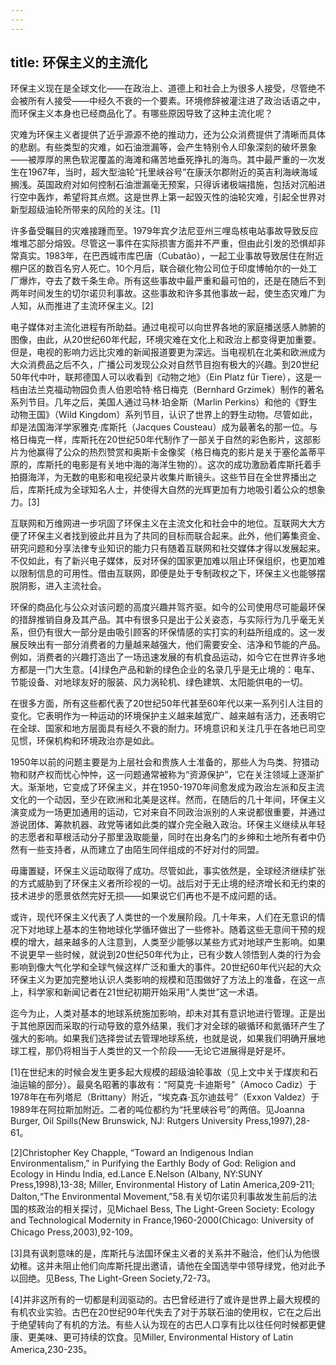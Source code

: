 ```yaml
---
---
---
```

title: 环保主义的主流化
---




环保主义现在是全球文化——在政治上、道德上和社会上为很多人接受，尽管绝不会被所有人接受——中经久不衰的一个要素。环境修辞被灌注进了政治话语之中，而环保主义本身也已经商品化了。有哪些原因导致了这种主流化呢？

灾难为环保主义者提供了近乎源源不绝的推动力，还为公众消费提供了清晰而具体的悲剧。有些类型的灾难，如石油泄漏等，会产生特别令人印象深刻的破坏景象——被厚厚的黑色软泥覆盖的海滩和痛苦地垂死挣扎的海鸟。其中最严重的一次发生在1967年，当时，超大型油轮“托里峡谷号”在康沃尔郡附近的英吉利海峡海域搁浅。英国政府对如何控制石油泄漏毫无预案，只得诉诸极端措施，包括对沉船进行空中轰炸，希望将其点燃。这是世界上第一起毁灭性的油轮灾难，引起全世界对新型超级油轮所带来的风险的关注。[1]

许多备受瞩目的灾难接踵而至。1979年宾夕法尼亚州三哩岛核电站事故导致反应堆堆芯部分熔毁。尽管这一事件在实际损害方面并不严重，但由此引发的恐惧却非常真实。1983年，在巴西城市库巴唐（Cubatão），一起工业事故导致居住在附近棚户区的数百名穷人死亡。10个月后，联合碳化物公司位于印度博帕尔的一处工厂爆炸，夺去了数千条生命。所有这些事故中最严重和最可怕的，还是在随后不到两年时间发生的切尔诺贝利事故。这些事故和许多其他事故一起，使生态灾难广为人知，从而推进了主流环保主义。[2]

电子媒体对主流化进程有所助益。通过电视可以向世界各地的家庭播送感人肺腑的图像，由此，从20世纪60年代起，环境灾难在文化上和政治上都变得更加重要。但是，电视的影响力远比灾难的新闻报道要更为深远。当电视机在北美和欧洲成为大众消费品之后不久，广播公司发现公众对自然节目抱有极大的兴趣。到20世纪50年代中叶，联邦德国人可以收看到《动物之地》（Ein Platz für Tiere），这是一档由法兰克福动物园负责人伯恩哈特·格日梅克（Bernhard Grzimek）制作的著名系列节目。几年之后，美国人通过马林·珀金斯（Marlin Perkins）和他的《野生动物王国》（Wild Kingdom）系列节目，认识了世界上的野生动物。尽管如此，却是法国海洋学家雅克·库斯托（Jacques Cousteau）成为最著名的那一位。与格日梅克一样，库斯托在20世纪50年代制作了一部关于自然的彩色影片，这部影片为他赢得了公众的热烈赞赏和奥斯卡金像奖（格日梅克的影片是关于塞伦盖蒂平原的，库斯托的电影是有关地中海的海洋生物的）。这次的成功激励着库斯托着手拍摄海洋，为无数的电影和电视纪录片收集片断镜头。这些节目在全世界播出之后，库斯托成为全球知名人士，并使得大自然的光辉更加有力地吸引着公众的想象力。[3]

互联网和万维网进一步巩固了环保主义在主流文化和社会中的地位。互联网大大方便了环保主义者找到彼此并且为了共同的目标而联合起来。此外，他们筹集资金、研究问题和分享法律专业知识的能力只有随着互联网和社交媒体才得以发展起来。不仅如此，有了新兴电子媒体，反对环保的国家更加难以阻止环保组织，也更加难以限制信息的可用性。借由互联网，即便是处于专制政权之下，环保主义也能够摆脱阴影，进入主流社会。

环保的商品化与公众对该问题的高度兴趣并驾齐驱。如今的公司使用尽可能最环保的措辞推销自身及其产品。其中有很多只是出于公关姿态，与实际行为几乎毫无关系，但仍有很大一部分是由吸引顾客的环保情感的实打实的利益所组成的。这一发展反映出有一部分消费者的力量越来越强大，他们需要安全、洁净和节能的产品。例如，消费者的兴趣打造出了一场迅速发展的有机食品运动，如今它在世界许多地方都是一门大生意。[4]绿色产品和新的绿色企业的名录几乎是无止境的：电车、节能设备、对地球友好的服装、风力涡轮机、绿色建筑、太阳能供电的一切。

在很多方面，所有这些都代表了20世纪50年代甚至60年代以来一系列引人注目的变化。它表明作为一种运动的环境保护主义越来越宽广、越来越有活力，还表明它在全球、国家和地方层面具有经久不衰的耐力。环境意识和关注几乎在各地已司空见惯，环保机构和环境政治亦是如此。

1950年以前的问题主要是为上层社会和贵族人士准备的，那些人为鸟类、狩猎动物和财产权而忧心忡忡，这一问题通常被称为“资源保护”，它在关注领域上逐渐扩大。渐渐地，它变成了环保主义，并在1950-1970年间愈发成为政治左派和反主流文化的一个动因，至少在欧洲和北美是这样。然而，在随后的几十年间，环保主义演变成为一场更加通用的运动，它对来自不同政治派别的人来说都很重要，并通过游说团体、筹款机器、政党等诸如此类的媒介完全融入政治。环保主义继续从年轻的志愿者和草根活动分子那里汲取能量，同时在出身名门的乡绅和土地所有者中仍然有一些支持者，从而建立了由陌生同伴组成的不好对付的同盟。

毋庸置疑，环保主义运动取得了成功。尽管如此，事实依然是，全球经济继续扩张的方式威胁到了环保主义者所珍视的一切。战后对于无止境的经济增长和无约束的技术进步的愿景依然完好无损——如果说它们再也不是不成问题的话。

或许，现代环保主义代表了人类世的一个发展阶段。几十年来，人们在无意识的情况下对地球上基本的生物地球化学循环做出了一些修补。随着这些无意间干预的规模的增大，越来越多的人注意到，人类至少能够以某些方式对地球产生影响。如果不说更早一些时候，就说到20世纪50年代为止，已有少数人领悟到人类的行为会影响到像大气化学和全球气候这样广泛和重大的事件。20世纪60年代兴起的大众环保主义为更加完整地认识人类影响的规模和范围做好了方法上的准备，在这一点上，科学家和新闻记者在21世纪初期开始采用“人类世”这一术语。

迄今为止，人类对基本的地球系统施加影响，却未对其有意识地进行管理。正是出于其他原因而采取的行动导致的意外结果，我们才对全球的碳循环和氮循环产生了强大的影响。如果我们选择尝试去管理地球系统，也就是说，如果我们明确开展地球工程，那仍将相当于人类世的又一个阶段——无论它进展得是好是坏。

[1]在世纪末的时候会发生更多起大规模的超级油轮事故（见上文中关于煤炭和石油运输的部分）。最臭名昭著的事故有：“阿莫克·卡迪斯号”（Amoco Cadiz）于1978年在布列塔尼（Brittany）附近，“埃克森·瓦尔迪兹号”（Exxon Valdez）于1989年在阿拉斯加附近。二者的吨位都约为“托里峡谷号”的两倍。见Joanna Burger, Oil Spills(New Brunswick, NJ: Rutgers University Press,1997),28-61。



[2]Christopher Key Chapple, “Toward an Indigenous Indian Environmentalism,” in Purifying the Earthly Body of God: Religion and Ecology in Hindu India, ed.Lance E.Nelson (Albany, NY:SUNY Press,1998),13-38; Miller, Environmental History of Latin America,209-211; Dalton,“The Environmental Movement,”58.有关切尔诺贝利事故发生前后的法国的核政治的相关探讨，见Michael Bess, The Light-Green Society: Ecology and Technological Modernity in France,1960-2000(Chicago: University of Chicago Press,2003),92-109。



[3]具有讽刺意味的是，库斯托与法国环保主义者的关系并不融洽，他们认为他很幼稚。这并未阻止他们向库斯托提出邀请，请他在全国选举中领导绿党，他对此予以回绝。见Bess, The Light-Green Society,72-73。



[4]并非这所有的一切都是利润驱动的。古巴曾经进行了或许是世界上最大规模的有机农业实验。古巴在20世纪90年代失去了对于苏联石油的使用权，它在之后出于绝望转向了有机的方法。有些人认为现在的古巴人口享有比以往任何时候都更健康、更美味、更可持续的饮食。见Miller, Environmental History of Latin America,230-235。